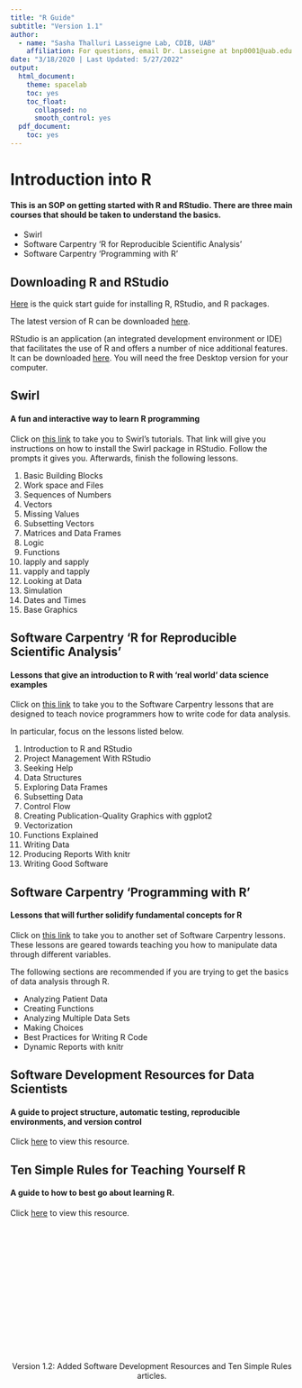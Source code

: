 ```yaml
---
title: "R Guide"
subtitle: "Version 1.1"
author: 
  - name: "Sasha Thalluri Lasseigne Lab, CDIB, UAB"
    affiliation: For questions, email Dr. Lasseigne at bnp0001@uab.edu
date: "3/18/2020 | Last Updated: 5/27/2022"
output:
  html_document:
    theme: spacelab
    toc: yes
    toc_float:
      collapsed: no
      smooth_control: yes
  pdf_document:
    toc: yes
---
```


# Introduction into R

#### This is an SOP on getting started with R and RStudio. There are three main courses that should be taken to understand the basics.

* Swirl
* Software Carpentry 'R for Reproducible Scientific Analysis'
* Software Carpentry 'Programming with R' 

## Downloading R and RStudio

<a href="https://data-flair.training/blogs/how-to-install-r/" target="_blank">Here</a> is the quick start guide for installing R, RStudio, and R packages. 

The latest version of R can be downloaded <a href="https://cran.r-project.org/mirrors.html" target = "_blank">here</a>.

RStudio is an application (an integrated development environment or IDE) that facilitates the use of R and offers a number of nice additional features. It can be downloaded <a href="https://www.rstudio.com/products/rstudio/download/" target="_blank">here</a>. You will need the free Desktop version for your computer.


## Swirl

#### A fun and interactive way to learn R programming

Click on <a href="https://swirlstats.com/students.html" target="_blank">this link</a> to take you to Swirl's tutorials. That link will give you instructions on how to install the Swirl package in RStudio. Follow the prompts it gives you. Afterwards, finish the following lessons.

1. Basic Building Blocks
2. Work space and Files
3. Sequences of Numbers
4. Vectors
5. Missing Values
6. Subsetting Vectors
7. Matrices and Data Frames
8. Logic
9. Functions
10. lapply and sapply
11. vapply and tapply
12. Looking at Data
13. Simulation
14. Dates and Times
15. Base Graphics


## Software Carpentry 'R for Reproducible Scientific Analysis'

#### Lessons that give an introduction to R with 'real world' data science examples

Click on <a href="http://swcarpentry.github.io/r-novice-gapminder/" target="_blank">this link</a> to take you to the Software Carpentry lessons that are designed to teach novice programmers how to write code for data analysis.

In particular, focus on the lessons listed below.

1. Introduction to R and RStudio
2. Project Management With RStudio
3. Seeking Help
4. Data Structures
5. Exploring Data Frames
6. Subsetting Data
7. Control Flow
8. Creating Publication-Quality Graphics with ggplot2
9. Vectorization
10. Functions Explained
11. Writing Data
15. Producing Reports With knitr
16. Writing Good Software

## Software Carpentry 'Programming with R' 

#### Lessons that will further solidify fundamental concepts for R 

Click on <a href="http://swcarpentry.github.io/r-novice-inflammation/" target="_blank">this link</a> to take you to another set of Software Carpentry lessons. These lessons are geared towards teaching you how to manipulate data through different variables. 

The following sections are recommended if you are trying to get the basics of data analysis through R. 

* Analyzing Patient Data
* Creating Functions
* Analyzing Multiple Data Sets
* Making Choices
* Best Practices for Writing R Code
* Dynamic Reports with knitr

## Software Development Resources for Data Scientists

#### A guide to project structure, automatic testing, reproducible environments, and version control

Click <a href="https://www.rstudio.com/blog/software-development-resources-for-data-scientists/" target="_blank">here</a> to view this resource.

## Ten Simple Rules for Teaching Yourself R

#### A guide to how to best go about learning R.

Click <a href="https://journals.plos.org/ploscompbiol/article?id=10.1371/journal.pcbi.1010372#sec007" target="_blank">here</a> to view this resource. 
<br>
<br>
<br>
<br>
<br>
<br>
<br>
<br>
<br>
<br>
<br>
<br>
<br>
<br>
<br>
<br>
<center>Version 1.2: Added Software Development Resources and Ten Simple Rules articles.</center>
<br>